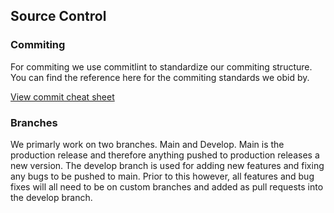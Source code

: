 ## Source Control

### Commiting

For commiting we use commitlint to standardize our commiting structure. You can find the reference here for the commiting standards we obid by.

[View commit cheat sheet](https://kapeli.com/cheat_sheets/Conventional_Commits.docset/Contents/Resources/Documents/index)


### Branches

We primarly work on two branches. Main and Develop. Main is the production release and therefore anything pushed to production releases a new version. The develop branch is used for adding new features and fixing any bugs to be pushed to main. Prior to this however, all features and bug fixes will all need to be on custom branches and added as pull requests into the develop branch.